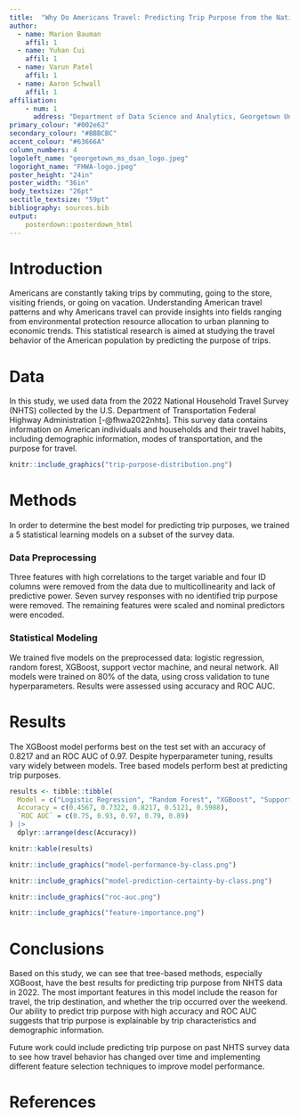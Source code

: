 ```yaml
---
title:  "Why Do Americans Travel: Predicting Trip Purpose from the National Household Travel Survey"
author:
  - name: Marion Bauman
    affil: 1
  - name: Yuhan Cui
    affil: 1
  - name: Varun Patel
    affil: 1
  - name: Aaron Schwall
    affil: 1
affiliation:
    - num: 1
      address: "Department of Data Science and Analytics, Georgetown University"
primary_colour: "#002e62"
secondary_colour: "#BBBCBC"
accent_colour: "#63666A"
column_numbers: 4
logoleft_name: "georgetown_ms_dsan_logo.jpeg"
logoright_name: "FHWA-logo.jpeg"
poster_height: "24in"
poster_width: "36in"
body_textsize: "26pt"
sectitle_textsize: "59pt"
bibliography: sources.bib
output:
    posterdown::posterdown_html
---
```


# Introduction

Americans are constantly taking trips by commuting, going to the store, visiting friends, or going on vacation. Understanding American travel patterns and why Americans travel can provide insights into fields ranging from environmental protection resource allocation to urban planning to economic trends. This statistical research is aimed at studying the travel behavior of the American population by predicting the purpose of trips.

# Data

In this study, we used data from the 2022 National Household Travel Survey (NHTS) collected by the U.S. Department of Transportation Federal Highway Administration [-@fhwa2022nhts]. This survey data contains information on American individuals and households and their travel habits, including demographic information, modes of transportation, and the purpose for travel.

```r
knitr::include_graphics("trip-purpose-distribution.png")
```
<style>
p.caption {
  font-size: 20px;
  text-align: center;
  font-style: italic;
}
</style>

# Methods

In order to determine the best model for predicting trip purposes, we trained a 5 statistical learning models on a subset of the survey data. 

### Data Preprocessing

Three features with high correlations to the target variable and four ID columns were removed from the data due to multicollinearity and lack of predictive power. Seven survey responses with no identified trip purpose were removed. The remaining features were scaled and nominal predictors were encoded.

### Statistical Modeling

We trained five models on the preprocessed data: logistic regression, random forest, XGBoost, support vector machine, and neural network. All models were trained on 80% of the data, using cross validation to tune hyperparameters. Results were assessed using accuracy and ROC AUC.

# Results

The XGBoost model performs best on the test set with an accuracy of 0.8217 and an ROC AUC of 0.97. Despite hyperparameter tuning, results vary widely between models. Tree based models perform best at predicting trip purposes.

```r
results <- tibble::tibble(
  Model = c("Logistic Regression", "Random Forest", "XGBoost", "Support Vector Machine", "Neural Network"),
  Accuracy = c(0.4567, 0.7322, 0.8217, 0.5121, 0.5988),
  `ROC AUC` = c(0.75, 0.93, 0.97, 0.79, 0.89)
) |>
  dplyr::arrange(desc(Accuracy))

knitr::kable(results)
```

```r
knitr::include_graphics("model-performance-by-class.png")
```

```r
knitr::include_graphics("model-prediction-certainty-by-class.png")
```

```r
knitr::include_graphics("roc-auc.png")
```

```r
knitr::include_graphics("feature-importance.png")
```

# Conclusions

Based on this study, we can see that tree-based methods, especially XGBoost, have the best results for predicting trip purpose from NHTS data in 2022. The most important features in this model include the reason for travel, the trip destination, and whether the trip occurred over the weekend. Our ability to predict trip purpose with high accuracy and ROC AUC suggests that trip purpose is explainable by trip characteristics and demographic information.

Future work could include predicting trip purpose on past NHTS survey data to see how travel behavior has changed over time and implementing different feature selection techniques to improve model performance.

# References
